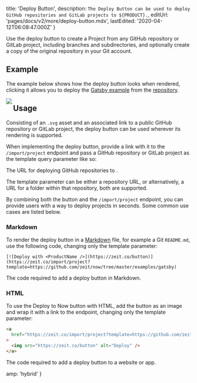 
  title: 'Deploy Button',
  description: `The Deploy Button can be used to deploy GitHub repositories and GitLab projects to ${PRODUCT}.`,
  editUrl: 'pages/docs/v2/more/deploy-button.mdx',
  lastEdited: '2020-04-12T06:08:47.000Z'
}

Use the deploy button to create a <OrgName /> Project from any GitHub repository or GitLab project, including branches and subdirectories, and optionally create a copy of the original repository in your Git account.

## Example

The example below shows how the deploy button looks when rendered, clicking it allows you to deploy the [Gatsby example](https://github.com/zeit/now/tree/master/examples/gatsby) from the [<ProductName /> repository](https://github.com/zeit/now/tree/master/examples).

<Link href="https://zeit.co/import/project?template=https://github.com/zeit/now/tree/master/examples/gatsby">
  <Image src="https://zeit.co/button" width={104} height={36} align="left" />
</Link>

## Usage

Consisting of an `.svg` asset and an associated link to a public GitHub repository or GitLab project, the deploy button can be used wherever its rendering is supported.

When implementing the deploy button, provide a link with it to the `/import/project` endpoint and pass a GitHub repository or GitLab project as the template query parameter like so:

<Snippet dark text="https://zeit.co/import/project?template=https://github.com/zeit/now/tree/master/examples/gatsby" />
<Caption>The URL for deploying GitHub repositories to <ProductName />.</Caption>

The template parameter can be either a repository URL, or alternatively, a URL for a folder within that repository, both are supported.

By combining both the button and the `/import/project` endpoint, you can provide users with a way to deploy projects in seconds. Some common use cases are listed below.

### Markdown

To render the deploy button in a [Markdown](https://en.wikipedia.org/wiki/Markdown) file, for example a Git `README.md`, use the following code, changing only the template parameter:

```
[![Deploy with <ProductName />](https://zeit.co/button)](https://zeit.co/import/project?template=https://github.com/zeit/now/tree/master/examples/gatsby)
```

<Caption>The code required to add a deploy button in Markdown.</Caption>

### HTML

To use the Deploy to Now button with HTML, add the button as an image and wrap it with a link to the endpoint, changing only the template parameter:

```html
<a
  href="https://zeit.co/import/project?template=https://github.com/zeit/now/tree/master/examples/gatsby"
>
  <img src="https://zeit.co/button" alt="Deploy" />
</a>
```

<Caption>The code required to add a deploy button to a website or app.</Caption>


  amp: 'hybrid'
}
